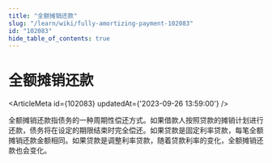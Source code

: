 ```yaml
---
title: "全额摊销还款"
slug: "/learn/wiki/fully-amortizing-payment-102083"
id: "102083"
hide_table_of_contents: true
---
```



# 全额摊销还款

<ArticleMeta id={102083} updatedAt={'2023-09-26 13:59:00'} />
<div className='border-solid border-b border-t-0 my-4 border-[var(--ifm-color-gray-300)]' />

全额摊销还款指债务的一种周期性偿还方式。如果借款人按照贷款的摊销计划进行还款，债务将在设定的期限结束时完全偿还。如果贷款是固定利率贷款，每笔全额摊销还款金额相同。如果贷款是调整利率贷款，随着贷款利率的变化，全额摊销还款也会变化。
